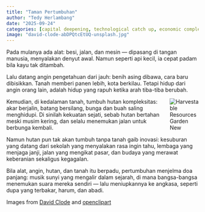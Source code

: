 ```yaml
---
title: "Taman Pertumbuhan"
author: "Tedy Herlambang"
date: "2025-09-24"
categories: [capital deepening, technological catch up, economic complexity, innovation enabler]
image: "david-clode-abDPQtcEtUQ-unsplash.jpg"
---
```


Pada mulanya ada alat: besi, jalan, dan mesin — dipasang di tangan manusia, menyalakan denyut awal. Namun seperti api kecil, ia cepat padam bila kayu tak ditambah.

Lalu datang angin pengetahuan dari jauh: benih asing dibawa, cara baru dibisikkan. Tanah memberi panen lebih, kota berkilau. Tetapi hidup dari angin orang lain, adalah hidup yang rapuh ketika arah tiba-tiba berubah.

<img src="https://openclipart.org/download/209733/harvestable-resources-garden-new.svg" alt="Harvestable Resources Garden New" style="max-width:15%;min-width:40px;float:right;"/>

Kemudian, di kedalaman tanah, tumbuh hutan kompleksitas: akar berjalin, batang bersilang, bunga dan buah saling menghidupi. Di sinilah kekuatan sejati, sebab hutan bertahan meski musim kering, dan selalu menemukan jalan untuk berbunga kembali.

Namun hutan pun tak akan tumbuh tanpa tanah gaib inovasi: kesuburan yang datang dari sekolah yang menyalakan rasa ingin tahu, lembaga yang menjaga janji, jalan yang mengikat pasar, dan budaya yang merawat keberanian sekaligus kegagalan.

Bila alat, angin, hutan, dan tanah itu berpadu, pertumbuhan menjelma doa panjang: musik sunyi yang mengalir dalam sejarah, di mana bangsa-bangsa menemukan suara mereka sendiri — lalu meniupkannya ke angkasa, seperti dupa yang terbakar, harum, dan abadi.

Images from [David Clode](https://unsplash.com/@davidclode) and [openclipart](https://openclipart.org/)
